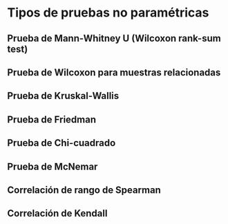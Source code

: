 # Tipos de pruebas no paramétricas 
## Prueba de Mann-Whitney U (Wilcoxon rank-sum test)
##	Prueba de Wilcoxon para muestras relacionadas
##	Prueba de Kruskal-Wallis
##	Prueba de Friedman
##	Prueba de Chi-cuadrado
##	Prueba de McNemar
##	Correlación de rango de Spearman
##	Correlación de Kendall 

